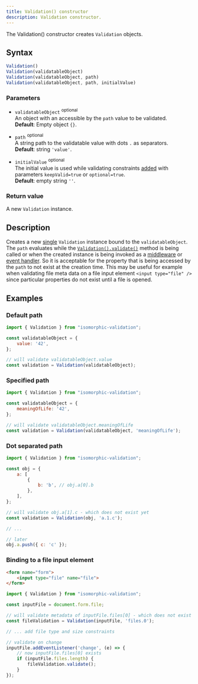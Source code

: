 ```yaml
---
title: Validation() constructor
description: Validation constructor.
---
```


The Validation() constructor creates `Validation` objects.

## Syntax

```js
Validation()
Validation(validatableObject)
Validation(validatableObject, path)
Validation(validatableObject, path, initialValue)
```

### Parameters

- `validatableObject` <sup>optional</sup>
<br/> An object with an accessible by the `path` value to be validated.
<br/> **Default**: Empty object `{}`.

- `path` <sup>optional</sup>
<br/> A string path to the validatable value with dots `.` as separators.
<br/> **Default**: string `'value'`.

- `initialValue` <sup>optional</sup>
<br/> The initial value is used while validating constraints [added](/api/validation/instance-methods/constraint#parameters) with parameters `keepValid=true` or `optional=true`.
<br/> **Default**: empty string `''`.

### Return value

A new `Validation` instance. 

## Description

Creates a new [single](/concept/single-validation) `Validation` instance bound to the `validatableObject`. The `path` evaluates while the [`Validation().validate()`](/api/validation/instance-methods/validate) method is being called or when the created instance is being invoked as a [middleware](/api/validation/callable-object/middleware) or [event handler](/api/validation/callable-object/event-handler). So it is acceptable for the property that is being accessed by the `path` to not exist at the creation time. This may be useful for example when validating file meta data on a file input element `<input type="file" />` since particular properties do not exist until a file is opened.

## Examples

### Default path

```js
import { Validation } from "isomorphic-validation";

const validatableObject = {
    value: '42',
};

// will validate validatableObject.value
const validation = Validation(validatableObject);
```

### Specified path

```js
import { Validation } from "isomorphic-validation";

const validatableObject = {
    meaningOfLife: '42',
};

// will validate validatableObject.meaningOfLife
const validation = Validation(validatableObject, 'meaningOfLife');
```

### Dot separated path

```js
import { Validation } from "isomorphic-validation";

const obj = {
    a: [
        {
            b: 'b', // obj.a[0].b
        },
    ],
};

// will validate obj.a[1].c - which does not exist yet
const validation = Validation(obj, 'a.1.c');

// ...

// later
obj.a.push({ c: 'c' });
```

### Binding to a file input element

```html
<form name="form">
    <input type="file" name="file">
</form>
```

```js
import { Validation } from "isomorphic-validation";

const inputFile = document.form.file;

// will validate metadata of inputFile.files[0] - which does not exist yet
const fileValidation = Validation(inputFile, 'files.0');

// ... add file type and size constraints

// validate on change
inputFile.addEventListener('change', (e) => {
    // now inputFile.files[0] exists
    if (inputFile.files.length) {
        fileValidation.validate();
    }
});
```